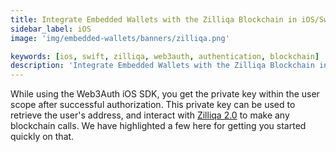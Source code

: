 ```yaml
---
title: Integrate Embedded Wallets with the Zilliqa Blockchain in iOS/Swift Applications
sidebar_label: iOS
image: 'img/embedded-wallets/banners/zilliqa.png'

keywords: [ios, swift, zilliqa, web3auth, authentication, blockchain]
description: 'Integrate Embedded Wallets with the Zilliqa Blockchain in iOS/Swift Applications | Embedded Wallets'
---
```



While using the Web3Auth iOS SDK, you get the private key within the user scope after successful authorization. This private key can be used to retrieve the user's address, and interact with [Zilliqa 2.0](https://www.zilliqa.com/) to make any blockchain calls. We have highlighted a few here for getting you started quickly on that.

<EVMInteraction />
